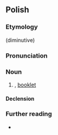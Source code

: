 ==Polish==

===Etymology===
{{suffix|pl|książka|eczka}} (diminutive)

===Pronunciation===
{{pl-p|a=Pl-książeczka.ogg}}

===Noun===
{{pl-noun|f}}

# {{diminutive of|pl|książka}}, [[booklet]]

====Declension====
{{pl-decl-noun-f}}

===Further reading===
* {{R:PWN}}

{{C|pl|Books}}